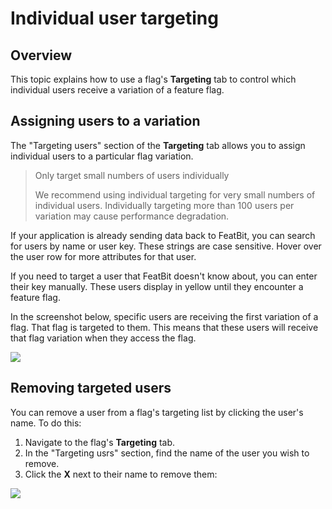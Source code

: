 
# Individual user targeting

## Overview <a href="#overview" id="overview"></a>

This topic explains how to use a flag's **Targeting** tab to control which individual users receive a variation of a feature flag.

## Assigning users to a variation <a href="#assigning-users-to-a-variation" id="assigning-users-to-a-variation"></a>

The "Targeting users" section of the **Targeting** tab allows you to assign individual users to a particular flag variation.

> Only target small numbers of users individually
>
> We recommend using individual targeting for very small numbers of individual users. Individually targeting more than 100 users per variation may cause performance degradation.

If your application is already sending data back to FeatBit, you can search for users by name or user key. These strings are case sensitive. Hover over the user row for more attributes for that user.

If you need to target a user that FeatBit doesn't know about, you can enter their key manually. These users display in yellow until they encounter a feature flag.

In the screenshot below, specific users are receiving the first variation of a flag. That flag is targeted to them. This means that these users will receive that flag variation when they access the flag.

![](../../feature-flags/assets/targeting-users-with-flags/individual-user-targeting/001.webp)

## Removing targeted users <a href="#removing-targeted-users" id="removing-targeted-users"></a>

You can remove a user from a flag's targeting list by clicking the user's name. To do this:

1. Navigate to the flag's **Targeting** tab.
2. In the "Targeting usrs" section, find the name of the user you wish to remove.
3.  Click the **X** next to their name to remove them:

![](../../feature-flags/assets/targeting-users-with-flags/individual-user-targeting/002.webp)

